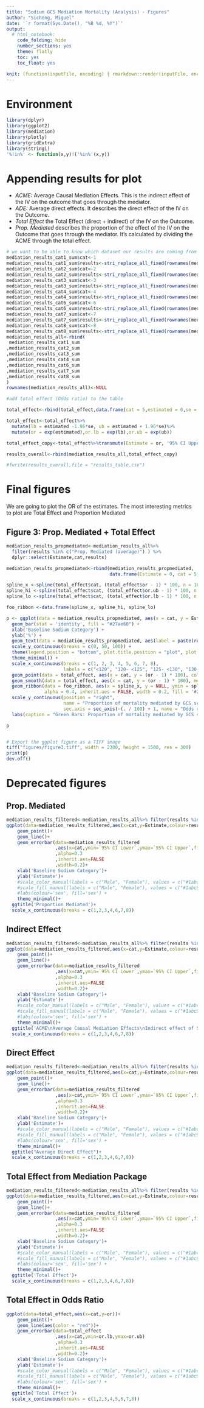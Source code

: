 ```yaml
---
title: "Sodium GCS Mediation Mortality (Analysis) - Figures"
author: "Sicheng, Miguel"
date: '`r format(Sys.Date(), "%B %d, %Y")`'
output:
  # html_notebook:
    code_folding: hide
    number_sections: yes
    theme: flatly
    toc: yes
    toc_float: yes

knit: (function(inputFile, encoding) { rmarkdown::render(inputFile, encoding = encoding, output_file = paste0(substr(inputFile,1,nchar(inputFile)-4)," ",Sys.Date(),'.html')) })
---
```


# Environment

```r

library(dplyr)
library(ggplot2)
library(mediation)
library(plotly)
library(gridExtra)
library(stringi)
'%!in%' <- function(x,y)!('%in%'(x,y))
```

# Appending results for plot

-   *ACME:* Average Causal Mediation Effects. This is the indirect effect of the IV on the outcome that goes through the mediator.
-   *ADE:* Average direct effects. It describes the direct effect of the IV on the Outcome.
-   *Total Effect* the Total Effect (direct + indirect) of the IV on the Outcome.
-   *Prop. Mediated* describes the proportion of the effect of the IV on the Outcome that goes through the mediator. It's calculated by dividing the ACME through the total effect.

```r
# we want to be able to know which dataset our results are coming from
mediation_results_cat1_sum$cat<-1
mediation_results_cat1_sum$results<-stri_replace_all_fixed(rownames(mediation_results_cat1_sum),'(treated)',"" )
mediation_results_cat2_sum$cat<-2
mediation_results_cat2_sum$results<-stri_replace_all_fixed(rownames(mediation_results_cat2_sum),'(treated)',"" )
mediation_results_cat3_sum$cat<-3
mediation_results_cat3_sum$results<-stri_replace_all_fixed(rownames(mediation_results_cat3_sum),'(treated)',"" )
mediation_results_cat4_sum$cat<-4
mediation_results_cat4_sum$results<-stri_replace_all_fixed(rownames(mediation_results_cat4_sum),'(treated)',"" )
mediation_results_cat6_sum$cat<-6
mediation_results_cat6_sum$results<-stri_replace_all_fixed(rownames(mediation_results_cat6_sum),'(treated)',"" )
mediation_results_cat7_sum$cat<-7
mediation_results_cat7_sum$results<-stri_replace_all_fixed(rownames(mediation_results_cat7_sum),'(treated)',"" )
mediation_results_cat8_sum$cat<-8
mediation_results_cat8_sum$results<-stri_replace_all_fixed(rownames(mediation_results_cat8_sum),'(treated)',"" )
mediation_results_all<-rbind(
 mediation_results_cat1_sum
,mediation_results_cat2_sum
,mediation_results_cat3_sum
,mediation_results_cat4_sum
,mediation_results_cat6_sum
,mediation_results_cat7_sum
,mediation_results_cat8_sum
)
rownames(mediation_results_all)<-NULL

#add total effect (Odds ratio) to the table

total_effect<-rbind(total_effect,data.frame(cat = 5,estimated = 0,se = 0,p = NA))

total_effect<-total_effect%>%
  mutate(lb = estimated -1.96*se, ub = estimated + 1.96*se)%>%
  mutate(or = exp(estimated),or.lb = exp(lb),or.ub = exp(ub))

total_effect_copy<-total_effect%>%transmute(Estimate = or, '95% CI Upper' = or.ub,'95% CI Lower' = or.lb,cat = cat,'p-value' = p,results = "Total Effect (OR)")

results_overall<-rbind(mediation_results_all,total_effect_copy)

#fwrite(results_overall,file = "results_table.csv")
```


# Final figures

We are going to plot the OR of the estimates. The most interesting metrics to plot are Total Effect and Proportion Mediated

## Figure 3: Prop. Mediated + Total Effect

```r
mediation_results_propmediated<-mediation_results_all%>%
  filter(results %in% c("Prop. Mediated (average)") ) %>%
  dplyr::select(Estimate,cat,results)

mediation_results_propmediated<-rbind(mediation_results_propmediated,
                                      data.frame(Estimate = 0, cat = 5, results = "Prop. Mediated (average)"))

spline_x <-spline(total_effect$cat, (total_effect$or - 1) * 100, n = 1000)$x
spline_hi <-spline(total_effect$cat, (total_effect$or.ub - 1) * 100, n = 1000)$y
spline_lo <-spline(total_effect$cat, (total_effect$or.lb - 1) * 100, n = 1000)$y

foo_ribbon <-data.frame(spline_x, spline_hi, spline_lo)

p <- ggplot(data = mediation_results_propmediated, aes(x = cat, y = Estimate * 100)) +
  geom_bar(stat = 'identity', fill = "#27ae60") +
  xlab('Baseline Sodium Category') +
  ylab('%') +
  geom_text(data = mediation_results_propmediated, aes(label = paste(round(Estimate * 100, 2), '%')), colour = "#2c3e50", vjust = 1.5) +
  scale_y_continuous(breaks = c(0, 50, 100)) +
  theme(legend.position = "bottom", plot.title.position = "plot", plot.caption.position =  "plot") +
  theme_minimal() +
  scale_x_continuous(breaks = c(1, 2, 3, 4, 5, 6, 7, 8),
                     labels = c("<120", "120- <125", "125- <130", "130- <135", "135- <140\n(Reference)", "140- <145", "145- <150", ">150")) +
  geom_point(data = total_effect, aes(x = cat, y = (or - 1) * 100), colour = "#34495e") +
  geom_smooth(data = total_effect, aes(x = cat, y = (or - 1) * 100), method = "loess", span = 0.5, se = FALSE, colour = "#34495e") +
  geom_ribbon(data = foo_ribbon, aes(x = spline_x, y = NULL, ymin = spline_lo, ymax = spline_hi),
              alpha = 0.4, inherit.aes = FALSE, width = 0.2, fill = '#2980b9') +
  scale_y_continuous(position = "right",
                     name = "Proportion of mortality mediated by GCS score",
                     sec.axis = sec_axis(~(. / 100) + 1, name = "Odds ratio (95%CI) of hospital mortality")) +
  labs(caption = "Green Bars: Proportion of mortality mediated by GCS score\nBlue Dots: Odds Ratio of Hospital Mortality\nBlue Ribbon: Odds ratio's 95% CI") 

p


# Export the ggplot figure as a TIFF image
tiff("figures/figure3.tiff", width = 2300, height = 1500, res = 300)
print(p)
dev.off()

```

# Deprecated figures

## Prop. Mediated

```r
mediation_results_filtered<-mediation_results_all%>% filter(results %in% c('Prop. Mediated (average)'))
ggplot(data=mediation_results_filtered,aes(x=cat,y=Estimate,colour=results,fill=results))+
    geom_point()+
    geom_line()+
    geom_errorbar(data=mediation_results_filtered
                  ,aes(x=cat,ymin=`95% CI Lower`,ymax=`95% CI Upper`,fill=results)
                  ,alpha=0.3
                  ,inherit.aes=FALSE
                  ,width=0.2)+
    xlab('Baseline Sodium Category')+
    ylab('Estimate')+
    #scale_color_manual(labels = c("Male", "Female"), values = c("#1abc9c","#f1c40f"))+
    #scale_fill_manual(labels = c("Male", "Female"), values = c("#1abc9c","#f1c40f"))+
    #labs(colour='sex', fill='sex') +
    theme_minimal()+
  ggtitle('Proportion Mediated')+
  scale_x_continuous(breaks = c(1,2,3,4,6,7,8))
```

## Indirect Effect

```r
mediation_results_filtered<-mediation_results_all%>% filter(results %in% c('ACME (average)'))
ggplot(data=mediation_results_filtered,aes(x=cat,y=Estimate,colour=results,fill=results))+
    geom_point()+
    geom_line()+
    geom_errorbar(data=mediation_results_filtered
                  ,aes(x=cat,ymin=`95% CI Lower`,ymax=`95% CI Upper`,fill=results)
                  ,alpha=0.3
                  ,inherit.aes=FALSE
                  ,width=0.2)+
    xlab('Baseline Sodium Category')+
    ylab('Estimate')+
    #scale_color_manual(labels = c("Male", "Female"), values = c("#1abc9c","#f1c40f"))+
    #scale_fill_manual(labels = c("Male", "Female"), values = c("#1abc9c","#f1c40f"))+
    #labs(colour='sex', fill='sex') +
    theme_minimal()+
  ggtitle('ACME\nAverage Causal Mediation Effects\nIndirect effect of Sodium on mortality that goes through the mediator (GCS)')+
  scale_x_continuous(breaks = c(1,2,3,4,6,7,8))
```

## Direct Effect

```r
mediation_results_filtered<-mediation_results_all%>% filter(results %in% c('ADE (average)'))
ggplot(data=mediation_results_filtered,aes(x=cat,y=Estimate,colour=results,fill=results))+
    geom_point()+
    geom_line()+
    geom_errorbar(data=mediation_results_filtered
                  ,aes(x=cat,ymin=`95% CI Lower`,ymax=`95% CI Upper`,fill=results)
                  ,alpha=0.3
                  ,inherit.aes=FALSE
                  ,width=0.2)+
    xlab('Baseline Sodium Category')+
    ylab('Estimate')+
    #scale_color_manual(labels = c("Male", "Female"), values = c("#1abc9c","#f1c40f"))+
    #scale_fill_manual(labels = c("Male", "Female"), values = c("#1abc9c","#f1c40f"))+
    #labs(colour='sex', fill='sex') +
    theme_minimal()+
  ggtitle("Average Direct Effect")+
  scale_x_continuous(breaks = c(1,2,3,4,6,7,8))
```

## Total Effect from Mediation Package

```r
mediation_results_filtered<-mediation_results_all%>% filter(results %in% c('Total Effect'))
ggplot(data=mediation_results_filtered,aes(x=cat,y=Estimate,colour=results,fill=results))+
    geom_point()+
    geom_line()+
    geom_errorbar(data=mediation_results_filtered
                  ,aes(x=cat,ymin=`95% CI Lower`,ymax=`95% CI Upper`,fill=results)
                  ,alpha=0.3
                  ,inherit.aes=FALSE
                  ,width=0.2)+
    xlab('Baseline Sodium Category')+
    ylab('Estimate')+
    #scale_color_manual(labels = c("Male", "Female"), values = c("#1abc9c","#f1c40f"))+
    #scale_fill_manual(labels = c("Male", "Female"), values = c("#1abc9c","#f1c40f"))+
    #labs(colour='sex', fill='sex') +
    theme_minimal()+
  ggtitle('Total Effect')+
  scale_x_continuous(breaks = c(1,2,3,4,6,7,8))
```

## Total Effect in Odds Ratio

```r

ggplot(data=total_effect,aes(x=cat,y=or))+
    geom_point()+
    geom_line(aes(color = "red"))+
    geom_errorbar(data=total_effect
                  ,aes(x=cat,ymin=or.lb,ymax=or.ub)
                  ,alpha=0.3
                  ,inherit.aes=FALSE
                  ,width=0.2)+
    xlab('Baseline Sodium Category')+
    ylab('Estimate')+
    #scale_color_manual(labels = c("Male", "Female"), values = c("#1abc9c","#f1c40f"))+
    #scale_fill_manual(labels = c("Male", "Female"), values = c("#1abc9c","#f1c40f"))+
    #labs(colour='sex', fill='sex') +
    theme_minimal()+
  ggtitle('Total Effect')+
  scale_x_continuous(breaks = c(1,2,3,4,5,6,7,8))
```

